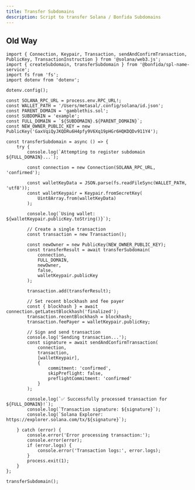 ```yaml
---
title: Transfer Subdomains
description: Script to transfer Solana / Bonfida Subdomains
---
```


## Old Way

```tsx
import { Connection, Keypair, Transaction, sendAndConfirmTransaction, PublicKey, TransactionInstruction } from '@solana/web3.js';
import { createSubdomain, transferSubdomain } from '@bonfida/spl-name-service';
import fs from 'fs';
import dotenv from 'dotenv';

dotenv.config();

const SOLANA_RPC_URL = process.env.RPC_URL!;
const WALLET_PATH = '/Users/metasal/.config/solana/id.json';
const PARENT_DOMAIN = 'gamblethis.sol';
const SUBDOMAIN = 'example';
const FULL_DOMAIN = `${SUBDOMAIN}.${PARENT_DOMAIN}`;
const NEW_OWNER_PUBLIC_KEY = new PublicKey('GaxVqiQyJKQDRu6H4pfy9V6Xq19pHGr6HQKDQDv911Y4');

const transferSubdomain = async () => {
    try {
        console.log(`Attempting to register subdomain ${FULL_DOMAIN}...`);

        const connection = new Connection(SOLANA_RPC_URL, 'confirmed');

        const walletKeyData = JSON.parse(fs.readFileSync(WALLET_PATH, 'utf8'));
        const walletKeypair = Keypair.fromSecretKey(
            Uint8Array.from(walletKeyData)
        );

        console.log(`Using wallet: ${walletKeypair.publicKey.toString()}`);

        // Create a single transaction
        const transaction = new Transaction();

        const newOwner = new PublicKey(NEW_OWNER_PUBLIC_KEY);
        const transferResult = await transferSubdomain(
            connection,
            FULL_DOMAIN,
            newOwner,
            false,
            walletKeypair.publicKey
        );

        transaction.add(transferResult);

        // Set recent blockhash and fee payer
        const { blockhash } = await connection.getLatestBlockhash('finalized');
        transaction.recentBlockhash = blockhash;
        transaction.feePayer = walletKeypair.publicKey;

        // Sign and send transaction
        console.log('Sending transaction...');
        const signature = await sendAndConfirmTransaction(
            connection,
            transaction,
            [walletKeypair],
            {
                commitment: 'confirmed',
                skipPreflight: false,
                preflightCommitment: 'confirmed'
            }
        );

        console.log(`✅ Successfully processed transaction for ${FULL_DOMAIN}!`);
        console.log(`Transaction signature: ${signature}`);
        console.log(`Solana Explorer: https://explorer.solana.com/tx/${signature}`);

    } catch (error) {
        console.error('Error processing transaction:');
        console.error(error);
        if (error.logs) {
            console.error('Transaction logs:', error.logs);
        }
        process.exit(1);
    }
};

transferSubdomain();
```
